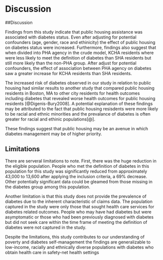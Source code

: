 # Discussion {}

##Discussion

Findings from this study indicate that public housing assistance was associated with diabetes status. Even after adjusting for potential confounders (age, gender, race and ethinicity) the effect of public housing on diabetes status were increased. Furthermore, findings also suggest that when divided into PHA agency in the crude model, KCHA residents where were less likely to meet the definition of diabetes than SHA residents but still more likely than the non-PHA group. After adjust for potential confounders, the effect of association between PHA agency on diabetes saw a greater increase for KCHA residents than SHA residents.  

The increased risk of diabetes observed in our study in relation to public housing had similar results to another study that compared public housing residents in Boston, MA to other city residents for health outcomes including diabetes that revealed worse health outcomes for public housing residents [@Digenis-Bury2008]. A potential explanation of these findings may be attributed to the fact that public housing resisdents were more likely to be racial and ethnic minorities and the prevalance of diabetes is often greater for racial and ethinic populations[@].

These findings suggest that public housing may be an avenue in which diabetes management may be of higher priority.  

## Limitations

There are serveral limitations to note. First, there was the huge reduction in the eligible population. People who met the definition of diabetes in this population for this study was significantly reduced from approximately 43,000 to 13,600 after applying the inclusion criteria, a 69% decrease. Other potentially significant data could be gleamed from those missing in the diabetes group among this population.

Another limitation is that this study does not provide the prevalence of diabetes due to the inherent characteristic of claims data. The population captured in the study were only those that sought health care services for diabetes related outcomes. People who may have had diabetes but were asymptomatic or those who had been previously diagnosed with diabetes but did not seek care within the time frame of meeting the definition of diabetes were not captured in the study.

Despite the limitations, this study contributes to our understanding of poverty and diabetes self-management the findings are generalizable to low-income, racially and ethnically diverse populations with diabetes who obtain health care in safety-net health settings
